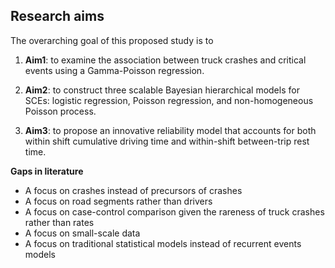 Research aims
-------------

\hl{Describes the research problems to be addressed and why these are important issues.}

The overarching goal of this proposed study is to 

1. **Aim1**: to examine the association between truck crashes and critical events using a Gamma-Poisson regression.


2. **Aim2**: to construct three scalable Bayesian hierarchical models for SCEs: logistic regression, Poisson regression, and non-homogeneous Poisson process.


3. **Aim3**: to propose an innovative reliability model that accounts for both within shift cumulative driving time and within-shift between-trip rest time.



**Gaps in literature**

- A focus on crashes instead of precursors of crashes
- A focus on road segments rather than drivers
- A focus on case-control comparison given the rareness of truck crashes rather than rates
- A focus on small-scale data
- A focus on traditional statistical models instead of recurrent events models